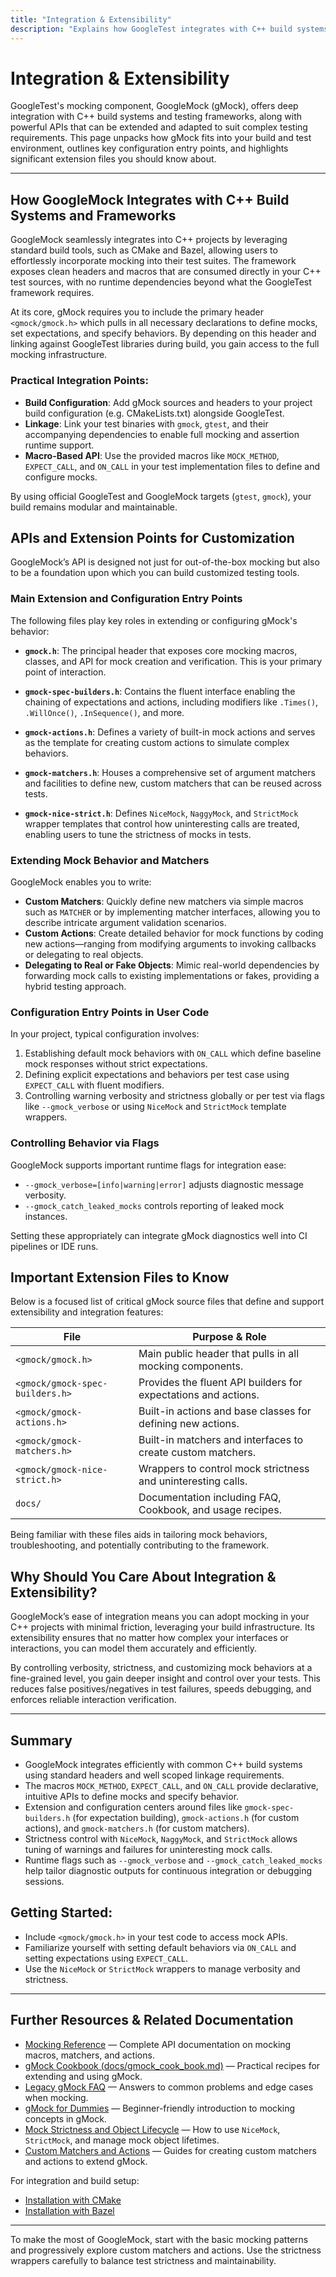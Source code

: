 ```yaml
---
title: "Integration & Extensibility"
description: "Explains how GoogleTest integrates with C++ build systems and other frameworks, and how its APIs can be extended or adapted—highlighting configuration entry points and important extension files."
---
```


# Integration & Extensibility

GoogleTest's mocking component, GoogleMock (gMock), offers deep integration with C++ build systems and testing frameworks, along with powerful APIs that can be extended and adapted to suit complex testing requirements. This page unpacks how gMock fits into your build and test environment, outlines key configuration entry points, and highlights significant extension files you should know about.

---

## How GoogleMock Integrates with C++ Build Systems and Frameworks

GoogleMock seamlessly integrates into C++ projects by leveraging standard build tools, such as CMake and Bazel, allowing users to effortlessly incorporate mocking into their test suites. The framework exposes clean headers and macros that are consumed directly in your C++ test sources, with no runtime dependencies beyond what the GoogleTest framework requires.

At its core, gMock requires you to include the primary header `<gmock/gmock.h>` which pulls in all necessary declarations to define mocks, set expectations, and specify behaviors. By depending on this header and linking against GoogleTest libraries during build, you gain access to the full mocking infrastructure.

### Practical Integration Points:

- **Build Configuration**: Add gMock sources and headers to your project build configuration (e.g. CMakeLists.txt) alongside GoogleTest. 
- **Linkage**: Link your test binaries with `gmock`, `gtest`, and their accompanying dependencies to enable full mocking and assertion runtime support.
- **Macro-Based API**: Use the provided macros like `MOCK_METHOD`, `EXPECT_CALL`, and `ON_CALL` in your test implementation files to define and configure mocks.

By using official GoogleTest and GoogleMock targets (`gtest`, `gmock`), your build remains modular and maintainable.

## APIs and Extension Points for Customization

GoogleMock’s API is designed not just for out-of-the-box mocking but also to be a foundation upon which you can build customized testing tools.

### Main Extension and Configuration Entry Points

The following files play key roles in extending or configuring gMock's behavior:

- **`gmock.h`**: The principal header that exposes core mocking macros, classes, and API for mock creation and verification. This is your primary point of interaction.

- **`gmock-spec-builders.h`**: Contains the fluent interface enabling the chaining of expectations and actions, including modifiers like `.Times()`, `.WillOnce()`, `.InSequence()`, and more.

- **`gmock-actions.h`**: Defines a variety of built-in mock actions and serves as the template for creating custom actions to simulate complex behaviors.

- **`gmock-matchers.h`**: Houses a comprehensive set of argument matchers and facilities to define new, custom matchers that can be reused across tests.

- **`gmock-nice-strict.h`**: Defines `NiceMock`, `NaggyMock`, and `StrictMock` wrapper templates that control how uninteresting calls are treated, enabling users to tune the strictness of mocks in tests.

### Extending Mock Behavior and Matchers

GoogleMock enables you to write:

- **Custom Matchers**: Quickly define new matchers via simple macros such as `MATCHER` or by implementing matcher interfaces, allowing you to describe intricate argument validation scenarios.
- **Custom Actions**: Create detailed behavior for mock functions by coding new actions—ranging from modifying arguments to invoking callbacks or delegating to real objects.
- **Delegating to Real or Fake Objects**: Mimic real-world dependencies by forwarding mock calls to existing implementations or fakes, providing a hybrid testing approach.

### Configuration Entry Points in User Code

In your project, typical configuration involves:

1. Establishing default mock behaviors with `ON_CALL` which define baseline mock responses without strict expectations.
2. Defining explicit expectations and behaviors per test case using `EXPECT_CALL` with fluent modifiers.
3. Controlling warning verbosity and strictness globally or per test via flags like `--gmock_verbose` or using `NiceMock` and `StrictMock` template wrappers.

### Controlling Behavior via Flags

GoogleMock supports important runtime flags for integration ease:

- `--gmock_verbose=[info|warning|error]` adjusts diagnostic message verbosity.
- `--gmock_catch_leaked_mocks` controls reporting of leaked mock instances.

Setting these appropriately can integrate gMock diagnostics well into CI pipelines or IDE runs.

## Important Extension Files to Know

Below is a focused list of critical gMock source files that define and support extensibility and integration features:

| File                          | Purpose & Role                                                |
|-------------------------------|--------------------------------------------------------------|
| `<gmock/gmock.h>`             | Main public header that pulls in all mocking components.     |
| `<gmock/gmock-spec-builders.h>` | Provides the fluent API builders for expectations and actions. |
| `<gmock/gmock-actions.h>`     | Built-in actions and base classes for defining new actions.  |
| `<gmock/gmock-matchers.h>`    | Built-in matchers and interfaces to create custom matchers.  |
| `<gmock/gmock-nice-strict.h>` | Wrappers to control mock strictness and uninteresting calls. |
| `docs/`                      | Documentation including FAQ, Cookbook, and usage recipes.    |

Being familiar with these files aids in tailoring mock behaviors, troubleshooting, and potentially contributing to the framework.

## Why Should You Care About Integration & Extensibility?

GoogleMock’s ease of integration means you can adopt mocking in your C++ projects with minimal friction, leveraging your build infrastructure. Its extensibility ensures that no matter how complex your interfaces or interactions, you can model them accurately and efficiently.

By controlling verbosity, strictness, and customizing mock behaviors at a fine-grained level, you gain deeper insight and control over your tests. This reduces false positives/negatives in test failures, speeds debugging, and enforces reliable interaction verification.

---

## Summary

- GoogleMock integrates efficiently with common C++ build systems using standard headers and well scoped linkage requirements.
- The macros `MOCK_METHOD`, `EXPECT_CALL`, and `ON_CALL` provide declarative, intuitive APIs to define mocks and specify behavior.
- Extension and configuration centers around files like `gmock-spec-builders.h` (for expectation building), `gmock-actions.h` (for custom actions), and `gmock-matchers.h` (for custom matchers).
- Strictness control with `NiceMock`, `NaggyMock`, and `StrictMock` allows tuning of warnings and failures for uninteresting mock calls.
- Runtime flags such as `--gmock_verbose` and `--gmock_catch_leaked_mocks` help tailor diagnostic outputs for continuous integration or debugging sessions.

## Getting Started: 

- Include `<gmock/gmock.h>` in your test code to access mock APIs.
- Familiarize yourself with setting default behaviors via `ON_CALL` and setting expectations using `EXPECT_CALL`.
- Use the `NiceMock` or `StrictMock` wrappers to manage verbosity and strictness.

---

## Further Resources & Related Documentation

- [Mocking Reference](reference/mocking.md) — Complete API documentation on mocking macros, matchers, and actions.
- [gMock Cookbook (docs/gmock_cook_book.md)](docs/gmock_cook_book.md) — Practical recipes for extending and using gMock.
- [Legacy gMock FAQ](docs/gmock_faq.md) — Answers to common problems and edge cases when mocking.
- [gMock for Dummies](docs/gmock_for_dummies.md) — Beginner-friendly introduction to mocking concepts in gMock.
- [Mock Strictness and Object Lifecycle](guides/mocking-patterns/mock-strictness-lifecycle) — How to use `NiceMock`, `StrictMock`, and manage mock object lifetimes.
- [Custom Matchers and Actions](guides/advanced-usage/custom-matchers-actions) — Guides for creating custom matchers and actions to extend gMock.

For integration and build setup:
- [Installation with CMake](getting-started/setup/install-cmake)
- [Installation with Bazel](getting-started/setup/install-bazel)

---

<Info>
To make the most of GoogleMock, start with the basic mocking patterns and progressively explore custom matchers and actions. Use the strictness wrappers carefully to balance test strictness and maintainability.
</Info>
